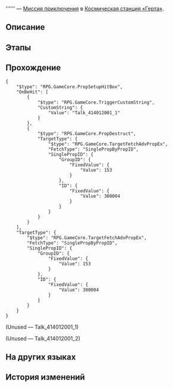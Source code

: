 {{Дополнить|Диалоги.}}
{{Миссия Инфобокс
|id              = 4140120
|Название        = 
|Изображение     = Миссия Освоения .png
|Тип             = Миссия приключения
|События         = 
|Глава           = 
|Условия         = Завершена [[Миссия приключения]] ''[[Охота на экзотических питомцев: Забота]]''
|Персонажи       = Первопроходец
|СтартЛокация    = [[Космическая станция «Герта»]] — [[Изолированная зона]]
|Локации         = Изолированная зона
|Предыдущая      = Охота на экзотических питомцев: Забота
|Следующая       = 
|Награды         = Утраченные золотые частицы*2; Гертаreum*20; Кредиты*3 000
}}
'''''' — [[Миссия приключения]] в [[Космическая станция «Герта»]].

==Описание==
{{Описание|<!--официальное описание из Перекрёстка судеб-->}}

==Этапы==


==Прохождение==
{{Дополнить}}


<pre>{
	"$type": "RPG.GameCore.PropSetupHitBox",
	"OnBeHit": [
		{
			"$type": "RPG.GameCore.TriggerCustomString",
			"CustomString": {
				"Value": "Talk_414012001_1"
			}
		},
		{
			"$type": "RPG.GameCore.PropDestruct",
			"TargetType": {
				"$type": "RPG.GameCore.TargetFetchAdvPropEx",
				"FetchType": "SinglePropByPropID",
				"SinglePropID": {
					"GroupID": {
						"FixedValue": {
							"Value": 153
						}
					},
					"ID": {
						"FixedValue": {
							"Value": 300004
						}
					}
				}
			}
		}
	],
	"TargetType": {
		"$type": "RPG.GameCore.TargetFetchAdvPropEx",
		"FetchType": "SinglePropByPropID",
		"SinglePropID": {
			"GroupID": {
				"FixedValue": {
					"Value": 153
				}
			},
			"ID": {
				"FixedValue": {
					"Value": 300004
				}
			}
		}
	}
}</pre>
;(Unused &mdash; Talk_414012001_1)


;(Unused &mdash; Talk_414012001_2)

{{Диалог Конец}}

==На других языках==
{{На других языках
|en   = 
|zhs  = 
|zht  = 
|ja   = 
|ko   = 
|es   = 
|fr   = 
|ru   = 
|th   = 
|vi   = 
|de   = 
|id   = 
|pt   = 
}}

==История изменений==
{{История изменений|2.7}}
